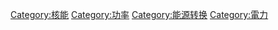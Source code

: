 {{Commonscat|Nuclear technology}}

[[Category:核能|Category:核能]]
[[Category:功率|Category:功率]]
[[Category:能源转换|Category:能源转换]]
[[Category:電力|Category:電力]]